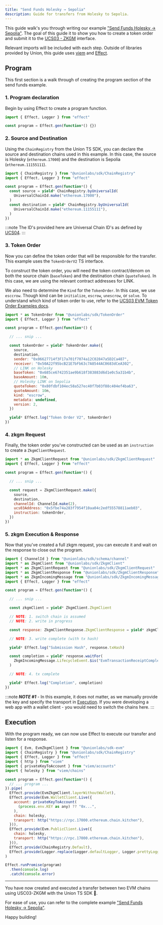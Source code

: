 ```yaml
---
title: "Send Funds Holesky → Sepolia"
description: Guide for transfers from Holesky to Sepolia.
---
```


This guide walk's you through writing our example ["Send Funds Holesky -> Sepolia"](/integrations/typescript/examples/evm/send-funds-holesky-to-sepolia/). The goal of this guide it to show you how to create a token order and submit it to the [UCS03 - ZKGM](/ucs/04) interface.

Relevant imports will be included with each step. Outside of libraries provided by Union, this guide uses [viem](https://viem.sh/) and [Effect](https://effect.website/).

## Program

This first section is a walk through of creating the program section of the send funds example.

### 1. Program declaration

Begin by using Effect to create a program function.

```js
import { Effect, Logger } from "effect"

const program = Effect.gen(function*() {})
```

### 2. Source and Destination

Using the `ChainRegistry` from the Union TS SDK, you can declare the source and destination chains used in this example. In this case, the source is Holesky (`ethereum.17000`) and the destination is Sepolia (`ethereum.11155111`).

```js
import { ChainRegistry } from "@unionlabs/sdk/ChainRegistry"
import { Effect, Logger } from "effect"

const program = Effect.gen(function*() {
  const source = yield* ChainRegistry.byUniversalId(
    UniversalChainId.make("ethereum.17000"),
  )
  const destination = yield* ChainRegistry.byUniversalId(
    UniversalChainId.make("ethereum.11155111"),
  )
})
```

:::note
The ID's provided here are Universal Chain ID's as defined by [UCS04](/ucs/04).
:::

### 3. Token Order

Now you can define the token order that will be responsible for the transfer. This example uses the `TokenOrderV2` TS interface.

To construct the token order, you will need the token contract/denom on both the source chain (`baseToken`) and the destination chain (`quoteToken`). In this case, we are using the relevant contract addresses for LINK.

We also need to determine the `Kind` for the `TokenOrder`. In this case, we use `esccrow`. Though kind can be `initialize`, `escrow`, `unescrow`, or `solve`. To understand which kind of token order to use, refer to the [UCS03 EVM Token Order Examples docs](/ucs/03/#evm-token-order-examples).

```js
import * as TokenOrder from "@unionlabs/sdk/TokenOrder"
import { Effect, Logger } from "effect"

const program = Effect.gen(function*() {

  // ... snip ...

  const tokenOrder = yield* TokenOrder.make({
    source,
    destination,
    sender: "0x06627714f3F17a701f7074a12C02847a5D2Ca487",
    receiver: "0x50A22f95bcB21E7bFb63c7A8544AC0683dCeA302",
    // LINK on Holesky
    baseToken: "0x685ce6742351ae9b618f383883d6d1e0c5a31b4b",
    baseAmount: 10n,
    // Holesky LINK on Sepolia
    quoteToken: "0x80fdbf104ec58a527ec40f7b03f88c404ef4ba63",
    quoteAmount: 10n,
    kind: "escrow",
    metadata: undefined,
    version: 2,
  })

  yield* Effect.log("Token Order V2", tokenOrder)
})
```

### 4. zkgm Request

Finally, the token order you've constructed can be used as an `instruction` to create a `ZkgmClientRequest`.

```js
import * as ZkgmClientRequest from "@unionlabs/sdk/ZkgmClientRequest"
import { Effect, Logger } from "effect"

const program = Effect.gen(function*() {

  // ... snip ...

  const request = ZkgmClientRequest.make({
    source,
    destination,
    channelId: ChannelId.make(2),
    ucs03Address: "0x5fbe74a283f7954f10aa04c2edf55578811aeb03",
    instruction: tokenOrder,
  })
})
```

### 5. zkgm Execution & Response

Now that you've created a full zkgm request, you can execute it and wait on the response to close out the program.

```js
import { ChannelId } from "@unionlabs/sdk/schema/channel"
import * as ZkgmClient from "@unionlabs/sdk/ZkgmClient"
import * as ZkgmClientRequest from "@unionlabs/sdk/ZkgmClientRequest"
import * as ZkgmClientResponse from "@unionlabs/sdk/ZkgmClientResponse"
import * as ZkgmIncomingMessage from "@unionlabs/sdk/ZkgmIncomingMessage"
import { Effect, Logger } from "effect"

const program = Effect.gen(function*() {

  // ... snip ...

  const zkgmClient = yield* ZkgmClient.ZkgmClient

  // NOTE: 1. switch chain is assumed
  // NOTE: 2. write in progress

  const response: ZkgmClientResponse.ZkgmClientResponse = yield* zkgmClient.execute(request)

  // NOTE: 3. write complete (with tx hash)

  yield* Effect.log("Submission Hash", response.txHash)

  const completion = yield* response.waitFor(
    ZkgmIncomingMessage.LifecycleEvent.$is("EvmTransactionReceiptComplete"),
  )

  // NOTE: 4. tx complete

  yield* Effect.log("Completion", completion)
})
```

:::note
***NOTE #1*** -
In this example, it does not matter, as we manually provide the key and specify the transport in [Execution](#execution). If you were developing a web app with a wallet client - you would need to switch the chains here.
:::

## Execution

With the program ready, we can now use Effect to execute our transfer and listen for a response.

```js
import { Evm, EvmZkgmClient } from "@unionlabs/sdk-evm"
import { ChainRegistry } from "@unionlabs/sdk/ChainRegistry"
import { Effect, Logger } from "effect"
import { http } from "viem"
import { privateKeyToAccount } from "viem/accounts"
import { holesky } from "viem/chains"

const program = Effect.gen(function*() {
  // ... program ...
}).pipe(
  Effect.provide(EvmZkgmClient.layerWithoutWallet),
  Effect.provide(Evm.WalletClient.Live({
    account: privateKeyToAccount(
      (process.env.KEY as any) ?? "0x...",
    ),
    chain: holesky,
    transport: http("https://rpc.17000.ethereum.chain.kitchen"),
  })),
  Effect.provide(Evm.PublicClient.Live({
    chain: holesky,
    transport: http("https://rpc.17000.ethereum.chain.kitchen"),
  })),
  Effect.provide(ChainRegistry.Default),
  Effect.provide(Logger.replace(Logger.defaultLogger, Logger.prettyLoggerDefault)),
)

Effect.runPromise(program)
  .then(console.log)
  .catch(console.error)
```

---

You have now created and executed a transfer between two EVM chains using USC03-ZKGM with the Union TS SDK 🎉.

For ease of use, you can refer to the complete example ["Send Funds Holesky -> Sepolia"](/integrations/typescript/examples/evm/send-funds-holesky-to-sepolia/).

Happy building!

